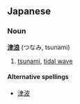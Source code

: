 ==Japanese==
===Noun===
'''[[津]][[浪]]''' (つなみ, tsunami)

# [[tsunami]], [[tidal wave]]

====Alternative spellings====
*[[津波]]
<!-- not positive that this term can also be spelled with 浪
====Derived terms====
*[[山津浪]] (やまつなみ, yamatsunami)
-->